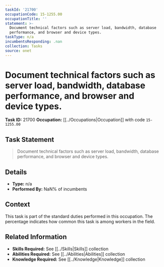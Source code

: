 ```yaml
---
taskId: '21700'
occupationCode: 15-1255.00
occupationTitle: ''
statement: >-
  Document technical factors such as server load, bandwidth, database
  performance, and browser and device types.
taskType: n/a
incumbentsResponding: .nan
collection: Tasks
source: onet
---
```

# Document technical factors such as server load, bandwidth, database performance, and browser and device types.

**Task ID:** 21700
**Occupation:** [[../Occupations|Occupation]] with code `15-1255.00`

## Task Statement

> Document technical factors such as server load, bandwidth, database performance, and browser and device types.

## Details

- **Type:** n/a
- **Performed By:** NaN% of incumbents

## Context

This task is part of the standard duties performed in this occupation. The percentage indicates how common this task is among workers in the field.

## Related Information

- **Skills Required:** See [[../Skills|Skills]] collection
- **Abilities Required:** See [[../Abilities|Abilities]] collection
- **Knowledge Required:** See [[../Knowledge|Knowledge]] collection
